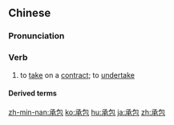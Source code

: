 ==Chinese==
{{zh-forms}}

===Pronunciation===
{{zh-pron
|m=chéngbāo
|c=sing4 baau1
|mn=sêng-pau
|ma=Zh-chéngbao.ogg
|cat=v
}}

===Verb===
{{zh-verb}}

# to [[take]] on a [[contract]]; to [[undertake]] {{gloss|a job, construction project, etc.}}

====Derived terms====
{{zh-der|承包人|承包商}}

{{zh-cat|Intermediate}}

[[zh-min-nan:承包]]
[[ko:承包]]
[[hu:承包]]
[[ja:承包]]
[[zh:承包]]